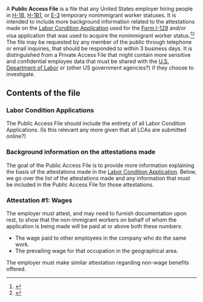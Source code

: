 A '''Public Access File''' is a file that any United States employer hiring people in [[H-1B visa|H-1B]], [[H-1B1 visa|H-1B1]], or [[E-3 visa|E-3]] temporary nonimmigrant worker statuses. It is intended to include more background information related to the attestations made on the [[Labor Condition Application]] used for the [[Form I-129]] and/or visa application that was used to acquire the nonimmigrant worker status.<ref name=murthy>{{cite web|url = http://www.murthy.com/2011/06/17/employer-public-access-file-requirements-for-h1b-h1b1-and-e-3-workers/|title = Employer Public Access File Requirements for H1B, H1B1 and E-3 Workers|date = June 17, 2011|accessdate = March 31, 2016|publisher = Murthy Law Firm}}</ref><ref name=olender>{{cite web|url = http://www.olender.pro/immigration/business-immigration/compliance/public-access-file|title = Maintaining the H-1B Public Access File|publisher= Olender Law Firm|accessdate = March 31, 2016}}</ref> The file may be requested by any member of the public through telephone or email inquiries, that should be responded to within 3 business days. It is distinguished from a Private Access File that might contain more sensitive and confidential employee data that must be shared with the [[U.S. Department of Labor]] or (other US government agencies?) if they choose to investigate.

== Contents of the file ==

=== Labor Condition Applications ===

The Public Access File should include the entirety of all Labor Condition Applications. (Is this relevant any more given that all LCAs are submitted online?)

=== Background information on the attestations made ===

The goal of the Public Access File is to provide more information explaining the basis of the attestations made in the [[Labor Condition Application]]. Below, we go over the list of the attestations made and any information that must be included in the Public Access File for those attestations.

=== Attestation #1: Wages ===

The employer must attest, and may need to furnish documentation upon rest, to show that the non-immigrant workers on behalf of whom the application is being made will be paid at or above both these numbers:

* The wage paid to other employees in the company who do the same work.
* The prevailing wage for that occupation in the geographical area.

The employer must make similar attestation regarding non-wage benefits offered.

